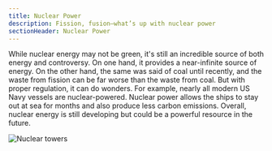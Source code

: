 ```yaml
---
title: Nuclear Power
description: Fission, fusion—what’s up with nuclear power
sectionHeader: Nuclear Power
---
```


While nuclear energy may not be green, it's still an incredible source of both energy and controversy.
On one hand, it provides a near-infinite source of energy.
On the other hand, the same was said of coal until recently, and the waste from fission can be far worse than the waste from coal.
But with proper regulation, it can do wonders. For example, nearly all modern US Navy vessels are nuclear-powered.
Nuclear power allows the ships to stay out at sea for months and also produce less carbon emissions. 
Overall, nuclear energy is still developing but could be a powerful resource in the future.


<img src="/images/nuclear.avif" alt="Nuclear towers"/>

